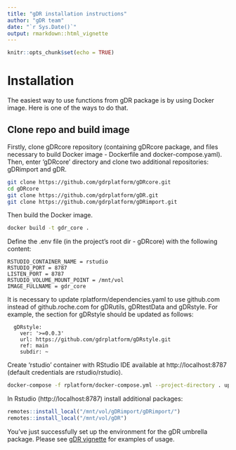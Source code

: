 ```yaml
---
title: "gDR installation instructions"
author: "gDR team"
date: "`r Sys.Date()`"
output: rmarkdown::html_vignette
---
```


```r
knitr::opts_chunk$set(echo = TRUE)
```

# Installation

The easiest way to use functions from gDR package is by using Docker image. Here is one of the ways to do that. 

## Clone repo and build image

Firstly, clone gDRcore repository (containing gDRcore package, and files necessary to build Docker image - Dockerfile and docker-compose.yaml). Then, enter 'gDRcore' directory and clone two additional repositories: gDRimport and gDR.

```sh
git clone https://github.com/gdrplatform/gDRcore.git
cd gDRcore
git clone https://github.com/gdrplatform/gDR.git
git clone https://github.com/gdrplatform/gDRimport.git
```

Then build the Docker image.
```sh
docker build -t gdr_core .
```

Define the .env file (in the project's root dir - gDRcore) with the following content:
```{eval=FALSE}
RSTUDIO_CONTAINER_NAME = rstudio
RSTUDIO_PORT = 8787
LISTEN_PORT = 8787
RSTUDIO_VOLUME_MOUNT_POINT = /mnt/vol
IMAGE_FULLNAME = gdr_core
```

It is necessary to update rplatform/dependencies.yaml to use github.com instead of github.roche.com for gDRutils, gDRtestData and gDRstyle. For example, the section for gDRstyle should be updated as follows:
```{}
  gDRstyle:
    ver: '>=0.0.3'
    url: https://github.com/gdrplatform/gDRstyle.git
    ref: main
    subdir: ~
```

Create 'rstudio' container with RStudio IDE available at http://localhost:8787 (default credentials are rstudio/rstudio).
```sh
docker-compose -f rplatform/docker-compose.yml --project-directory . up -d --force-recreate
```

In Rstudio (http://localhost:8787) install additional packages:
```r
remotes::install_local("/mnt/vol/gDRimport/gDRimport/")
remotes::install_local("/mnt/vol/gDR")
```

You've just successfully set up the environment for the gDR umbrella package. Please see [gDR vignette](gDR.html) for examples of usage.
